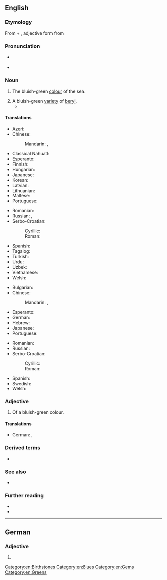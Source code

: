 {{also|Aquamarine}}
==English==
{{wikipedia}}

===Etymology===
From {{der|en|la|aqua||water}} + {{m|la|marinus||marine}}, adjective form from {{m|la|mare||sea}}

===Pronunciation===
* {{a|UK}} {{IPA|/ˌæ.kwə.məˈɹiːn/|lang=en}}
* {{rhymes|iːn|lang=en}}

===Noun===
{{en-noun}}

# The bluish-green [[colour]] of the sea.
#: {{color panel|70DB93}}
# A bluish-green [[variety]] of [[beryl]].
#* {{quote-book|year=1956|author={{w|Delano Ames}}|title=Crime out of Mind|chapter=4|url=http://openlibrary.org/works/OL5915292W|passage=Before we could embark on the details of his mother's health we were joined by a fair, plump woman of indefinite age, who had once been—and at moments still was—very pretty. She wore a simple black silk dress, perhaps in deference to Tilly's death, though the note of mourning was jarred by flamboyant '''aquamarine''' ear-rings and too much rouge.}}

====Translations====
{{trans-top|aquamarine colour}}
* Azeri: {{t|az|akuamarin}}
* Chinese:
*: Mandarin: {{t+|cmn|蓝晶|tr=lánjīng}}, {{t|cmn|碧绿色|tr=bì lǜsè}}
* Classical Nahuatl: {{t|nci|quilpālli}}
* Esperanto: {{t|eo|akvamarina}}
* Finnish: {{t|fi|akvamariini}}
* Hungarian: {{t+|hu|akvamarin}}
* Japanese: {{t|ja|アクアマリン|tr=akuamarin}}
* Korean: {{t|ko|남록색|tr=namlogsaeg}}
* Latvian: {{t|lv|akvamarīns|m}}
* Lithuanian: {{t|lt|akvamarinas|m}}
* Maltese: {{t|mt|akwamarin}}
* Portuguese: {{t+|pt|água-marinha|f}}
{{trans-mid}}
* Romanian: {{t+|ro|acvamarin}}
* Russian: {{t+|ru|аквамари́н|m}}, {{t+|ru|аквамари́новый|m}} {{qualifier|цвет}}
* Serbo-Croatian:
*: Cyrillic: {{t|sh|аквамарин|m}}
*: Roman: {{t+|sh|akvamarin|m}}
* Spanish: {{t+|es|aguamarina}}
* Tagalog: {{t|tl|akwamarin|m}}
* Turkish: {{t|tr|akvamarin}}
* Urdu: {{t|ur|سمندری پانی|m}}
* Uzbek: {{t|uz|akuamarin}}
* Vietnamese: {{t|vi|ngọc xanh biển}}
* Welsh: {{t+|cy|gwyrddlas|m}}
{{trans-bottom}}

{{trans-top|type of beryl}}
* Bulgarian: {{t+|bg|аквамарин}}
* Chinese:
*: Mandarin: {{t|cmn|海藍寶石|sc=Hani}}, {{t|cmn|海蓝宝石|tr=hǎilán bǎoshí|sc=Hani}}
* Esperanto: {{t|eo|akvamarino}}
* German: {{t+|de|Aquamarin|m}}
* Hebrew: {{t+|he|תַּרְשִׁישׁ|m|tr=tarshísh}}
* Japanese: {{t|ja|藍玉|tr=らんぎょく, rangyoku|sc=Jpan}}
* Portuguese: {{t+|pt|água-marinha|f}}
{{trans-mid}}
* Romanian: {{t+|ro|acvamarin|n}}
* Russian: {{t+|ru|аквамари́н|m}}
* Serbo-Croatian:
*: Cyrillic: {{t|sh|аквамарин|m}}
*: Roman: {{t+|sh|akvamarin|m}}
* Spanish: {{t+|es|aguamarina|f}}
* Swedish: {{t+|sv|akvamarin|c}}
* Welsh: {{t|cy|morlasfaen|m}}
{{trans-bottom}}

===Adjective===
{{en-adj|-}}

# Of a bluish-green colour.

====Translations====
{{trans-top|Of a bluish-green color}}
* German: {{t+|de|aquamarin}}, {{t+|de|aquamarinblau}}
{{trans-mid}}
{{trans-bottom}}

===Derived terms===
* {{l|en|Madagascar aquamarine}}

===See also===
* {{list:blues/en}}

===Further reading===
* {{R:WebMineral}}
* {{R:mindat}}

[[Category:en:Birthstones]]
[[Category:en:Blues]]
[[Category:en:Gems]]
[[Category:en:Greens]]

----

==German==

===Adjective===
{{head|de|adjective form}}

# {{inflected form of|aquamarin|lang=de}}
{{rfc-auto}}